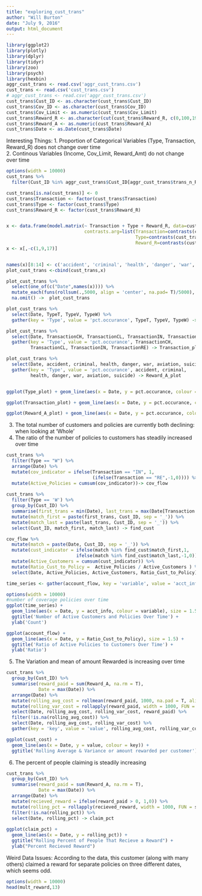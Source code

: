 ```yaml
---
title: "exploring_cust_trans"
author: "Will Burton"
date: "July 9, 2016"
output: html_document
---
```


```r
library(ggplot2)
library(plotly)
library(dplyr)
library(tidyr)
library(zoo)
library(psych)
library(hexbin)
aggr_cust_trans <- read.csv('aggr_cust_trans.csv')
cust_trans <- read.csv('cust_trans.csv')
# aggr_cust_trans <- read.csv('aggr_cust_trans.csv')
cust_trans$Cust_ID <- as.character(cust_trans$Cust_ID)
cust_trans$Cov_ID <- as.character(cust_trans$Cov_ID)
cust_trans$Cov_Limit <- as.numeric(cust_trans$Cov_Limit)
cust_trans$Reward_R <- as.character(cut(cust_trans$Reward_R, c(0,100,199,299, 499, 549, 559,569, 579)))
cust_trans$Reward_A <- as.numeric(cust_trans$Reward_A)
cust_trans$Date <- as.Date(cust_trans$Date)

```

<!-- Start by exploring sumamry statistics and variable distributions -->

<!-- ```{r echo = FALSE} -->
<!-- str(cust_trans) -->
<!-- summary(cust_trans) -->


<!-- ggplot(cust_trans) + geom_histogram(aes(Income)) + ggtitle("Histogram of Income") + geom_boxplot(aes(x = Income)) -->
<!-- ggplot(cust_trans) + geom_boxplot(aes(factor(Transaction), Income, colour = factor(Transaction))) + ggtitle("Histogram of Income")  -->
<!-- ggplot(cust_trans) + geom_boxplot(aes(factor(Type), Income, colour = factor(Type))) + ggtitle("Histogram of Income")  -->


<!-- ggplot(cust_trans) + geom_histogram(aes(Reward_A)) + ggtitle("Histogram of Reward_Amount") -->
<!-- ggplot(cust_trans) + geom_boxplot(aes(factor(Type), Reward_A, colour = factor(Type))) + ggtitle("Reward Amount By Policy Type")  -->
<!-- ggplot(cust_trans) + geom_boxplot(aes(factor(Reward_R), as.numeric(Reward_A), colour = factor(Reward_R))) + ggtitle("Amount Rewarded vs Cause of Death")  -->


<!-- ggplot(cust_trans) + geom_histogram(aes(x = Cov_Limit)) + ggtitle("Histogram of Coverage Limit") -->
<!-- ggplot(cust_trans) + geom_boxplot(aes(factor(Transaction), Cov_Limit, colour = factor(Transaction))) + ggtitle("Coverage Limit By Transaction")  -->
<!-- ggplot(cust_trans) + geom_boxplot(aes(factor(Type), Cov_Limit, colour = factor(Type))) + ggtitle("Coverage Limit By Coverage Type")  -->


<!-- ggplot(cust_trans, aes(x = Type)) + geom_bar(aes(y = (..count..)/sum(..count..), fill=  Type)) + -->
<!--     ylab("Percent occurance") -->

<!-- ggplot(cust_trans, aes(x = Transaction)) + geom_bar(aes(y = (..count..)/sum(..count..), fill=  Transaction)) + -->
<!--     ylab("Percent occurance") -->

<!-- ggplot(cust_trans, aes(x = Reward_R)) + geom_bar(aes(y = (..count..)/sum(..count..), fill=  Reward_R))+ -->
<!--     ylab("Percent occurance") -->

<!-- hexbinplot(Income ~ Cov_Limit, data = cust_trans) -->


<!-- ``` -->

Interesting Things:
1. Proportion of Categorical Variables (Type, Transaction, Reward_R) does not change over time  
2. Continous Variables (Income, Cov_Limit, Reward_Amt) do not change over time

```r
options(width = 10000)
cust_trans %>%
  filter(Cust_ID %in% aggr_cust_trans$Cust_ID[aggr_cust_trans$trans_n_R > 2]) -> mult_reward

cust_trans[is.na(cust_trans)] <- 0
cust_trans$Transaction <- factor(cust_trans$Transaction)
cust_trans$Type <- factor(cust_trans$Type)
cust_trans$Reward_R <- factor(cust_trans$Reward_R)


x <- data.frame(model.matrix(~ Transaction + Type + Reward_R, data=cust_trans,
                             contrasts.arg=list(Transaction=contrasts(cust_trans$Transaction, contrasts=F),
                                                Type=contrasts(cust_trans$Type, contrasts=F),
                                                Reward_R=contrasts(cust_trans$Reward_R, contrasts=F))))
x <- x[,-c(1,9,17)]


names(x)[8:14] <- c('accident', 'criminal', 'health', 'danger', 'war', 'aviation', 'suicide')
plot_cust_trans <-cbind(cust_trans,x)

plot_cust_trans %>%
  select(one_of(c("Date",names(x)))) %>%
  mutate_each(funs(rollsum(.,5000, align = 'center', na.pad= T)/5000), -Date) %>%
  na.omit() ->  plot_cust_trans

plot_cust_trans %>%
  select(Date, TypeT, TypeV, TypeW) %>%
  gather(key = 'Type', value = 'pct.occurance', TypeT, TypeV, TypeW) -> Type_plot

plot_cust_trans %>%
  select(Date, TransactionCH, TransactionCL, TransactionIN, TransactionRE) %>%
  gather(key = 'Type', value = 'pct.occurance', TransactionCH,
         TransactionCL, TransactionIN, TransactionRE) -> Transaction_plot

plot_cust_trans %>%
  select(Date, accident, criminal, health, danger, war, aviation, suicide ) %>%
  gather(key = 'Type', value = 'pct.occurance', accident, criminal,
         health, danger, war, aviation, suicide) -> Reward_A_plot


ggplot(Type_plot) + geom_line(aes(x = Date, y = pct.occurance, colour = Type)) + facet_grid(. ~ Type)

ggplot(Transaction_plot) + geom_line(aes(x = Date, y = pct.occurance, colour = Type)) + facet_grid(. ~ Type)

ggplot(Reward_A_plot) + geom_line(aes(x = Date, y = pct.occurance, colour = Type)) + facet_grid(. ~ Type)
```



3. The total number of customers and policies are currently both declining: when looking at 'Whole'
4. The ratio of the number of policies to customers has steadily increased over time


```r
cust_trans %>% 
  filter(Type == "W") %>% 
  arrange(Date) %>% 
  mutate(cov_indicator = ifelse(Transaction == "IN", 1, 
                                (ifelse(Transaction == "RE",-1,0)))) %>% 
  mutate(Active_Policies = cumsum(cov_indicator))-> cov_flow
                                 
cust_trans %>% 
  filter(Type == 'W') %>% 
  group_by(Cust_ID) %>% 
  summarise(first_trans = min(Date), last_trans = max(Date[Transaction == 'RE'])) %>% 
  mutate(match_first = paste(first_trans, Cust_ID, sep = '_')) %>% 
  mutate(match_last = paste(last_trans, Cust_ID, sep = '_')) %>% 
  select(Cust_ID, match_first, match_last) -> find_cust 

cov_flow %>% 
  mutate(match = paste(Date, Cust_ID, sep = '_')) %>% 
  mutate(cust_indicator = ifelse(match %in% find_cust$match_first,1,
                          ifelse(match %in% find_cust$match_last,-1,0))) %>% 
  mutate(Active_Customers = cumsum(cust_indicator)) %>% 
  mutate(Ratio_Cust_to_Policy =  Active_Policies / Active_Customers ) %>% 
  select(Date, Active_Policies, Active_Customers, Ratio_Cust_to_Policy) -> account_flow

time_series <- gather(account_flow, key = 'variable', value = 'acct_info', Active_Policies, Active_Customers)
```



```r
options(width = 10000)
#number of coverage policies over time
ggplot(time_series) + 
  geom_line(aes(x = Date, y = acct_info, colour = variable), size = 1.5) +
  ggtitle('Number of Active Customers and Policies Over Time') + 
  ylab('Count')

ggplot(account_flow) + 
  geom_line(aes(x = Date, y = Ratio_Cust_to_Policy), size = 1.5) +
  ggtitle('Ratio of Active Policies to Customers Over Time') + 
  ylab('Ratio')
```


5. The Variation and mean of amount Rewarded is increasing over time
```R
cust_trans %>% 
  group_by(Cust_ID) %>% 
  summarise(reward_paid = sum(Reward_A, na.rm = T),
            Date = max(Date)) %>% 
  arrange(Date) %>%
  mutate(rolling_avg_cost = rollmean(reward_paid, 1000, na.pad = T, align = 'center'))  %>%
  mutate(rolling_var_cost = rollapply(reward_paid, width = 1000, FUN = sd, na.pad = TRUE, align = 'center')) %>% 
  select(Date, rolling_avg_cost, rolling_var_cost, reward_paid) %>% 
  filter(!is.na(rolling_avg_cost)) %>% 
  select(Date, rolling_avg_cost, rolling_var_cost) %>% 
  gather(key = 'key', value = 'value', rolling_avg_cost, rolling_var_cost) ->cust_cost

ggplot(cust_cost) + 
  geom_line(aes(x = Date, y = value, colour = key)) + 
  ggtitle('Rolling Average & Variance or amount rewarded per customer')
```


6. The percent of people claiming is steadily increasing
```r
cust_trans %>% 
  group_by(Cust_ID) %>% 
  summarise(reward_paid = sum(Reward_A, na.rm = T),
            Date = max(Date)) %>% 
  arrange(Date) %>%
  mutate(recieved_reward = ifelse(reward_paid > 0, 1,0)) %>% 
  mutate(rolling_pct = rollapply(recieved_reward, width = 1000, FUN = sum, na.pad = T, align = 'center')/1000) %>% 
  filter(!is.na(rolling_pct)) %>% 
  select(Date, rolling_pct) -> claim_pct
  
ggplot(claim_pct) + 
  geom_line(aes(x = Date, y = rolling_pct)) + 
  ggtitle("Rolling Percent of People That Recieve a Reward") + 
  ylab("Percent Recieved Reward") 

```



Weird Data Issues:
According to the data, this customer (along with many others) claimed a reward for separate policies on three different dates, which seems odd.

```r
options(width = 10000)
head(mult_reward,13)
```

